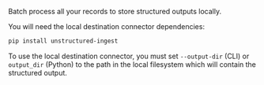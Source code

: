 Batch process all your records to store structured outputs locally.

You will need the local destination connector dependencies:

```bash CLI, Python
pip install unstructured-ingest
```

To use the local destination connector, you must set `--output-dir` (CLI) or `output_dir` (Python) to the path in the local filesystem which will contain the structured output.

